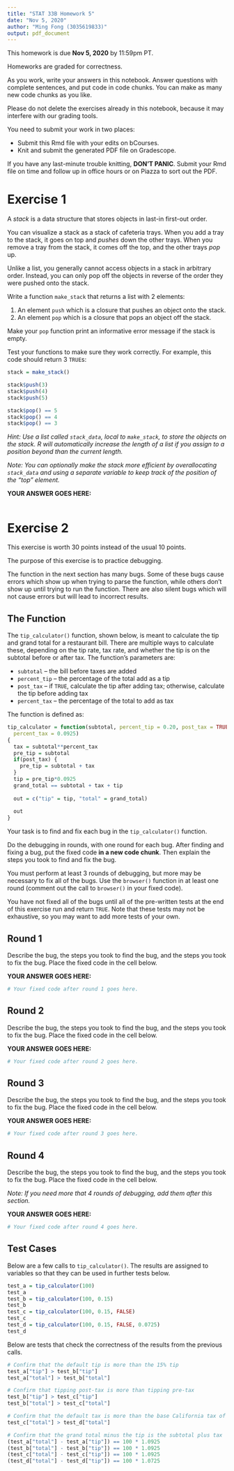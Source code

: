 ```yaml
---
title: "STAT 33B Homework 5"
date: "Nov 5, 2020"
author: "Ming Fong (3035619833)"
output: pdf_document
---
```


This homework is due __Nov 5, 2020__ by 11:59pm PT.

Homeworks are graded for correctness. 

As you work, write your answers in this notebook. Answer questions with
complete sentences, and put code in code chunks. You can make as many new code
chunks as you like.

Please do not delete the exercises already in this notebook, because it may
interfere with our grading tools.

You need to submit your work in two places:

* Submit this Rmd file with your edits on bCourses.
* Knit and submit the generated PDF file on Gradescope.

If you have any last-minute trouble knitting, **DON'T PANIC**. Submit your Rmd
file on time and follow up in office hours or on Piazza to sort out the PDF.


Exercise 1
==========

A _stack_ is a data structure that stores objects in last-in first-out order.

You can visualize a stack as a stack of cafeteria trays. When you add a tray to
the stack, it goes on top and _pushes_ down the other trays. When you remove a
tray from the stack, it comes off the top, and the other trays _pop_ up.

Unlike a list, you generally cannot access objects in a stack in arbitrary
order. Instead, you can only pop off the objects in reverse of the order they
were pushed onto the stack.

Write a function `make_stack` that returns a list with 2 elements:

1. An element `push` which is a closure that pushes an object onto the stack.
2. An element `pop` which is a closure that pops an object off the stack.

Make your `pop` function print an informative error message if the stack is
empty.

Test your functions to make sure they work correctly. For example, this code
should return 3 `TRUE`s:
```r
stack = make_stack()

stack$push(3)
stack$push(4)
stack$push(5)

stack$pop() == 5
stack$pop() == 4
stack$pop() == 3
```


_Hint: Use a list called `stack_data`, local to `make_stack`, to store the
objects on the stack. R will automatically increase the length of a list if you
assign to a position beyond than the current length._

_Note: You can optionally make the stack more efficient by overallocating
`stack_data` and using a separate variable to keep track of the position of the
"top" element._

**YOUR ANSWER GOES HERE:**

```r

```

Exercise 2
==========

This exercise is worth 30 points instead of the usual 10 points.

The purpose of this exercise is to practice debugging.

The function in the next section has many bugs. Some of these bugs cause errors
which show up when trying to parse the function, while others don't show up
until trying to run the function. There are also silent bugs which will not
cause errors but will lead to incorrect results. 

The Function
------------

The `tip_calculator()` function, shown below, is meant to calculate the tip and
grand total for a restaurant bill. There are multiple ways to calculate these,
depending on the tip rate, tax rate, and whether the tip is on the subtotal
before or after tax. The function's parameters are:

* `subtotal` -- the bill before taxes are added
* `percent_tip` -- the percentage of the total add as a tip
* `post_tax` -- if `TRUE`, calculate the tip after adding tax; otherwise,
  calculate the tip before adding tax
* `percent_tax` -- the percentage of the total to add as tax

The function is defined as:

```r
tip_calculator = function(subtotal, percent_tip = 0.20, post_tax = TRUE,
  percent_tax = 0.0925)
{
  tax = subtotal**percent_tax
  pre_tip = subtotal
  if(post_tax) {
    pre_tip = subtotal + tax
  }
  tip = pre_tip*0.0925
  grand_total == subtotal + tax + tip
  
  out = c("tip" = tip, "total" = grand_total)
  
  out
}
```

Your task is to find and fix each bug in the `tip_calculator()` function.

Do the debugging in rounds, with one round for each bug. After finding and
fixing a bug, put the fixed code **in a new code chunk**. Then explain the
steps you took to find and fix the bug.

You must perform at least 3 rounds of debugging, but more may be necessary to
fix all of the bugs. Use the `browser()` function in at least one round
(comment out the call to `browser()` in your fixed code).

You have not fixed all of the bugs until all of the pre-written tests at the
end of this exercise run and return `TRUE`. Note that these tests may not be
exhaustive, so you may want to add more tests of your own.


Round 1
-------

Describe the bug, the steps you took to find the bug, and the steps you took to
fix the bug. Place the fixed code in the cell below.

**YOUR ANSWER GOES HERE:**

```r
# Your fixed code after round 1 goes here.

```



Round 2
-------

Describe the bug, the steps you took to find the bug, and the steps you took to
fix the bug. Place the fixed code in the cell below.

**YOUR ANSWER GOES HERE:**

```r
# Your fixed code after round 2 goes here.

```



Round 3
-------

Describe the bug, the steps you took to find the bug, and the steps you took to
fix the bug. Place the fixed code in the cell below.

**YOUR ANSWER GOES HERE:**

```r
# Your fixed code after round 3 goes here.

```



Round 4
-------

Describe the bug, the steps you took to find the bug, and the steps you took to
fix the bug. Place the fixed code in the cell below.

_Note: If you need more that 4 rounds of debugging, add them after this
section._

**YOUR ANSWER GOES HERE:**

```r
# Your fixed code after round 4 goes here.

```



Test Cases
----------

Below are a few calls to `tip_calculator()`. The results are assigned to
variables so that they can be used in further tests below.

```r
test_a = tip_calculator(100)
test_a
test_b = tip_calculator(100, 0.15)
test_b
test_c = tip_calculator(100, 0.15, FALSE)
test_c
test_d = tip_calculator(100, 0.15, FALSE, 0.0725)
test_d
```

Below are tests that check the correctness of the results from the previous
calls.

```r
# Confirm that the default tip is more than the 15% tip
test_a["tip"] > test_b["tip"]
test_a["total"] > test_b["total"]

# Confirm that tipping post-tax is more than tipping pre-tax
test_b["tip"] > test_c["tip"]
test_b["total"] > test_c["total"]

# Confirm that the default tax is more than the base California tax of 7.25%
test_c["total"] > test_d["total"]

# Confirm that the grand total minus the tip is the subtotal plus tax
(test_a["total"] - test_a["tip"]) == 100 * 1.0925
(test_b["total"] - test_b["tip"]) == 100 * 1.0925
(test_c["total"] - test_c["tip"]) == 100 * 1.0925
(test_d["total"] - test_d["tip"]) == 100 * 1.0725
```
